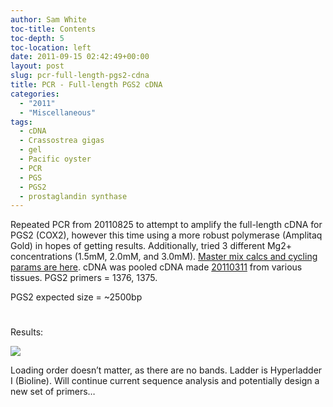 ```yaml
---
author: Sam White
toc-title: Contents
toc-depth: 5
toc-location: left
date: 2011-09-15 02:42:49+00:00
layout: post
slug: pcr-full-length-pgs2-cdna
title: PCR - Full-length PGS2 cDNA
categories:
  - "2011"
  - "Miscellaneous"
tags:
  - cDNA
  - Crassostrea gigas
  - gel
  - Pacific oyster
  - PCR
  - PGS
  - PGS2
  - prostaglandin synthase
---
```


Repeated PCR from 20110825 to attempt to amplify the full-length cDNA for PGS2 (COX2), however this time using a more robust polymerase (Amplitaq Gold) in hopes of getting results. Additionally, tried 3 different Mg2+ concentrations (1.5mM, 2.0mM, and 3.0mM). [Master mix calcs and cycling params are here](https://eagle.fish.washington.edu/Arabidopsis/Notebook%20Workup%20Files/20110914-01.jpg). cDNA was pooled cDNA made [20110311](/Sam%27s+Working+Notebook+Jan+2011+-+March+2011#sjw20110311) from various tissues. PGS2 primers = 1376, 1375.

PGS2 expected size = ~2500bp



# 



Results:

![](https://eagle.fish.washington.edu/Arabidopsis/20110914-01.JPG)

Loading order doesn't matter, as there are no bands. Ladder is Hyperladder I (Bioline). Will continue current sequence analysis and potentially design a new set of primers...
